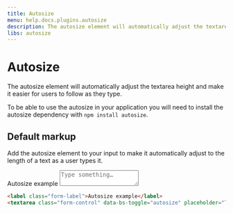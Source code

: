 ```yaml
---
title: Autosize
menu: help.docs.plugins.autosize
description: The autosize element will automatically adjust the textarea height and make it easier for users to follow as they type.
libs: autosize
---
```


# Autosize

The autosize element will automatically adjust the textarea height and make it easier for users to follow as they type.

To be able to use the autosize in your application you will need to install the autosize dependency with `npm install autosize`.

## Default markup

Add the autosize element to your input to make it automatically adjust to the length of a text as a user types it.

<example centered columns={1} scrollable>
<label class="form-label">Autosize example</label>
<textarea class="form-control" data-bs-toggle="autosize" placeholder="Type something…"></textarea>
</example>

~~~html
<label class="form-label">Autosize example</label>
<textarea class="form-control" data-bs-toggle="autosize" placeholder="Type something…"></textarea>
~~~
